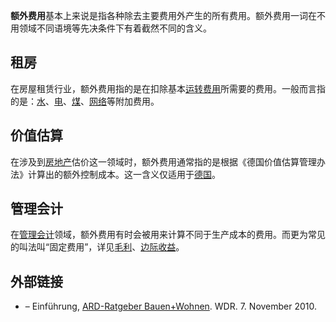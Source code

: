 {{no footnotes|time=2016-10-16T11:51:23+00:00}}
'''额外费用'''基本上来说是指各种除去主要费用外产生的所有费用。额外费用一词在不用领域不同语境等先决条件下有着截然不同的含义。

== 租房 ==
在房屋租赁行业，额外费用指的是在扣除基本[[运转费用|运转费用]]所需要的费用。一般而言指的是：[[水|水]]、[[电|电]]、[[煤|煤]]、[[网络|网络]]等附加费用。

== 价值估算 ==
在涉及到[[房地产|房地产]]估价这一领域时，额外费用通常指的是根据《德国价值估算管理办法》计算出的额外控制成本。这一含义仅适用于[[德国|德国]]。

== 管理会计 ==
在[[管理会计|管理会计]]领域，额外费用有时会被用来计算不同于生产成本的费用。而更为常见的叫法叫“固定费用”，详见[[毛利|毛利]]、[[边际收益|边际收益]]。

== 外部链接 ==
*{{Web archive | url=http://www.wdr.de/tv/ardbauen/sendungen/2010/november/101107_1.phtml | wayback=20110213031216 | text=Ärger um die Nebenkosten: Mietmogeleien?}} – Einführung, [[ARD-Ratgeber|ARD-Ratgeber Bauen+Wohnen]]. WDR. 7. November 2010.